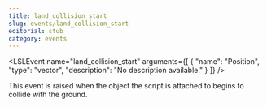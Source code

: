 ```yaml
---
title: land_collision_start
slug: events/land_collision_start
editorial: stub
category: events
---
```


<LSLEvent
	name="land_collision_start"
	arguments={[
	{
		"name": "Position",
		"type": "vector",
		"description": "No description available."
	}
]}
/>

This event is raised when the object the script is attached to begins to collide with the ground.
